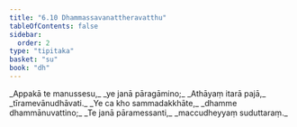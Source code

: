 ```yaml
---
title: "6.10 Dhammassavanattheravatthu"
tableOfContents: false
sidebar:
  order: 2
type: "tipitaka"
basket: "su"
book: "dh"
---
```



<DynamicBreadcrumb />

<Division number="85" book="dh" bookNo="18" page="25">

<Paragraph number="91" type="verses" book="dh">
_Appakā te manussesu,_  
_ye janā pāragāmino;_  
_Athāyaṃ itarā pajā,_  
_tīramevānudhāvati._  

</Paragraph>

</Division>
<Division number="86" book="dh" bookNo="18" page="25">

<Paragraph number="92" type="verses" book="dh">
_Ye ca kho sammadakkhāte,_  
_dhamme dhammānuvattino;_  
_Te janā pāramessanti,_  
_maccudheyyaṃ suduttaraṃ._
</Paragraph>
</Division>